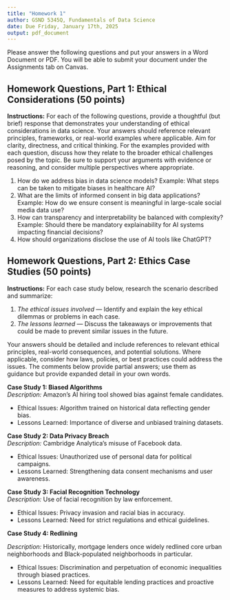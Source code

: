 ```yaml
---
title: "Homework 1"
author: GSND 5345Q, Fundamentals of Data Science
date: Due Friday, January 17th, 2025
output: pdf_document
---
```


Please answer the following questions and put your answers in a Word Document or PDF. You will be able to submit your document under the Assignments tab on Canvas. 

## Homework Questions, Part 1: Ethical Considerations (50 points)

**Instructions:** For each of the following questions, provide a thoughtful (but brief) response that demonstrates your understanding of ethical considerations in data science. Your answers should reference relevant principles, frameworks, or real-world examples where applicable. Aim for clarity, directness, and critical thinking. For the examples provided with each question, discuss how they relate to the broader ethical challenges posed by the topic. Be sure to support your arguments with evidence or reasoning, and consider multiple perspectives where appropriate.  

1. How do we address bias in data science models? Example: What steps can be taken to mitigate biases in healthcare AI?
2. What are the limits of informed consent in big data applications? Example: How do we ensure consent is meaningful in large-scale social media data use?
3. How can transparency and interpretability be balanced with complexity? Example: Should there be mandatory explainability for AI systems impacting financial decisions?
4. How should organizations disclose the use of AI tools like ChatGPT?

## Homework Questions, Part 2: Ethics Case Studies (50 points)

**Instructions:** For each case study below, research the scenario described and summarize: 

  1. *The ethical issues involved* — Identify and explain the key ethical dilemmas or problems in each case.
  2. *The lessons learned* — Discuss the takeaways or improvements that could be made to prevent similar issues in the future.  

Your answers should be detailed and include references to relevant ethical principles, real-world consequences, and potential solutions. Where applicable, consider how laws, policies, or best practices could address the issues. The comments below provide partial answers; use them as guidance but provide expanded detail in your own words.  

**Case Study 1: Biased Algorithms**  
*Description:* Amazon's AI hiring tool showed bias against female candidates.  

  - Ethical Issues: Algorithm trained on historical data reflecting gender bias.
  - Lessons Learned: Importance of diverse and unbiased training datasets.

**Case Study 2: Data Privacy Breach**  
*Description:* Cambridge Analytica's misuse of Facebook data.  

  - Ethical Issues: Unauthorized use of personal data for political campaigns.
  - Lessons Learned: Strengthening data consent mechanisms and user awareness.

**Case Study 3: Facial Recognition Technology**  
*Description:* Use of facial recognition by law enforcement.  
 
  - Ethical Issues: Privacy invasion and racial bias in accuracy.
  - Lessons Learned: Need for strict regulations and ethical guidelines.

**Case Study 4: Redlining**  

*Description:* Historically, mortgage lenders once widely redlined core urban neighborhoods and Black-populated neighborhoods in particular.  

  - Ethical Issues: Discrimination and perpetuation of economic inequalities through biased practices.
  - Lessons Learned: Need for equitable lending practices and proactive measures to address systemic bias.
